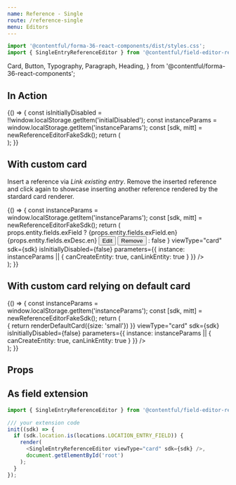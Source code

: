 ```yaml
---
name: Reference - Single
route: /reference-single
menu: Editors
---
```



<Readme />

```jsx
import '@contentful/forma-36-react-components/dist/styles.css';
import { SingleEntryReferenceEditor } from '@contentful/field-editor-reference';
```

  Card,
  Button,
  Typography,
  Paragraph,
  Heading,
} from '@contentful/forma-36-react-components';

## In Action

<Playground>
  {() => {
    const isInitiallyDisabled = !!window.localStorage.getItem('initialDisabled');
    const instanceParams = window.localStorage.getItem('instanceParams');
    const [sdk, mitt] = newReferenceEditorFakeSdk();
    return (
      <div>
        <SingleEntryReferenceEditor
          viewType="card"
          sdk={sdk}
          isInitiallyDisabled={false}
          parameters={{
            instance: {
              canCreateEntity: true,
              canLinkEntity: true
            }
          }}
         />
        <ActionsPlayground mitt={mitt} />
      </div>
    );
  }}
</Playground>

## With custom card

Insert a reference via _Link existing entry_. Remove the inserted reference and click
again to showcase inserting another reference rendered by the stardard card renderer.

<Playground>
  {() => {
    const instanceParams = window.localStorage.getItem('instanceParams');
    const [sdk, mitt] = newReferenceEditorFakeSdk();
    return (
      <div>
        <SingleEntryReferenceEditor
          renderCustomCard={(props) => props.entity.fields.exField ? <Card testId='custom-card'>
              <Typography style={{marginBottom: '20px'}}>
                <Heading>{props.entity.fields.exField.en}</Heading>
                <Paragraph>{props.entity.fields.exDesc.en}</Paragraph>
              </Typography>
              <Button onClick={props.onEdit} style={{marginRight: '10px'}}>Edit</Button>
              <Button onClick={props.onRemove}>Remove</Button>
            </Card> : false
          }
          viewType="card"
          sdk={sdk}
          isInitiallyDisabled={false}
          parameters={{
            instance: instanceParams || {
              canCreateEntity: true,
              canLinkEntity: true
            }
          }}
         />
        <ActionsPlayground mitt={mitt} />
      </div>
    );
  }}
</Playground>


## With custom card relying on default card

<Playground>
  {() => {
    const instanceParams = window.localStorage.getItem('instanceParams');
    const [sdk, mitt] = newReferenceEditorFakeSdk();
    return (
      <div data-test-id="custom-card-using-default">
        <SingleEntryReferenceEditor
          renderCustomCard={(props, _, renderDefaultCard) => {
            return renderDefaultCard({size: 'small'})
          }}
          viewType="card"
          sdk={sdk}
          isInitiallyDisabled={false}
          parameters={{
            instance: instanceParams || {
              canCreateEntity: true,
              canLinkEntity: true
            }
          }}
        />
        <ActionsPlayground mitt={mitt} />
      </div>
    );
  }}
</Playground>

## Props

<Props of={SingleEntryReferenceEditor} />

## As field extension

```js
import { SingleEntryReferenceEditor } from '@contentful/field-editor-reference';

/// your extension code
init((sdk) => {
  if (sdk.location.is(locations.LOCATION_ENTRY_FIELD)) {
    render(
      <SingleEntryReferenceEditor viewType="card" sdk={sdk} />,
      document.getElementById('root')
    );
  }
});
```
